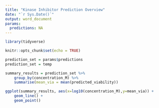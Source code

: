 ```yaml
---
title: "Kinase Inhibitor Prediction Overview"
date: "`r Sys.Date()`"
output: word_document
params:
  predictions: NA
---
```


```r
library(tidyverse)

knitr::opts_chunk$set(echo = TRUE)

prediction_set = params$predictions
prediction_set = temp
```

```r
summary_results = prediction_set %>%
	group_by(concentration_M) %>%
	summarise(mean_via = mean(predicted_viability))

ggplot(summary_results, aes(x=log10(concentration_M),y=mean_via)) +
	geom_line() +
	geom_point()
```
